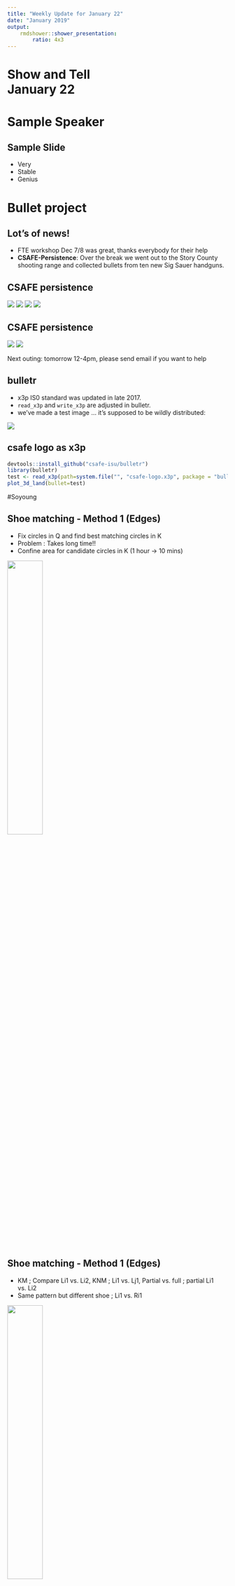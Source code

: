 ```yaml
---
title: "Weekly Update for January 22"
date: "January 2019"
output: 
    rmdshower::shower_presentation:
        ratio: 4x3
---
```


# Show and Tell <br> January 22

# Sample Speaker

## Sample Slide

- Very 
- Stable
- Genius

# Bullet project

## Lot's of news!

- FTE workshop Dec 7/8 was great, thanks everybody for their help
- **CSAFE-Persistence**: Over the break we went out to the Story County shooting range and collected bullets from ten new Sig Sauer handguns.

## CSAFE persistence

![](images/HH_alicia.png)
![](images/HH_no1.png)
![](images/HH_bullet.png)
![](images/HH_collection.png)

## CSAFE persistence

![](images/HH_cleaning.png)
![](images/HH_tube.png)

Next outing: tomorrow 12-4pm, please send email if you want to help

## bulletr

- x3p IS0 standard was updated in late 2017. 
- `read_x3p` and `write_x3p` are adjusted in bulletr.
- we've made a test image ... it's supposed to be wildly distributed:

![](images/csafe-x3p.png)

## csafe logo as x3p

```r
devtools::install_github("csafe-isu/bulletr")
library(bulletr)
test <- read_x3p(path=system.file("", "csafe-logo.x3p", package = "bulletr"))
plot_3d_land(bullet=test)
```



#Soyoung

## Shoe matching - Method 1 (Edges)
- Fix circles in Q and find best matching circles in K
- Problem : Takes long time!! 
- Confine area for candidate circles in K (1 hour -> 10 mins)

<img src="images/edge_confine.PNG" width="40%">

## Shoe matching - Method 1 (Edges)
- KM ; Compare Li1 vs. Li2, KNM ; Li1 vs. Lj1, Partial vs. full ; partial Li1 vs. Li2
- Same pattern but different shoe ; Li1 vs. Ri1

<img src="images/comp_L_R.PNG" width="40%">


## Shoe matching - Method 2 (Corners & Edges)
- Fast alignment using 500 of strong corners
- After the alignment, fix circles in Q and find corresponding area in K to find best matching circles
- KM, KNM, same pattern diff shoe (L vs. R)
- Most challenging : partial vs. full comparison

## Shoe matching - Method 2 (Corners & Edges)
<img src="images/not_aligned_partial.png" width="40%">

## Shoe matching - Method 2 (Corners & Edges)
<img src="images/aligned_partial.png" width="40%">

